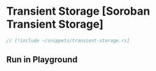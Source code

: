 
# Transient Storage [Soroban Transient Storage]

```rust
// [!include ~/snippets/transient-storage.rs]
```

## Run in Playground

<Playground okashiID="bvtqfxetaffslgktcaonauktgnzw" />
